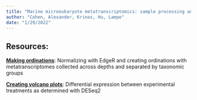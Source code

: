 ```yaml
---
title: "Marine microeukaryote metatranscriptomics: sample processing and bioinformatic workflow recommendations for ecological applications"
author: "Cohen, Alexander, Krinos, Hu, Lampe"
date: "1/29/2022"
---
```


## Resources:

[**Making ordinations**](ordination.html): Normalizing with EdgeR and creating ordinations with metatranscriptomes collected across depths and separated by taxonomic groups

[**Creating volcano plots**](volcano.html): Differential expression between experimental treatments as determined with DESeq2
